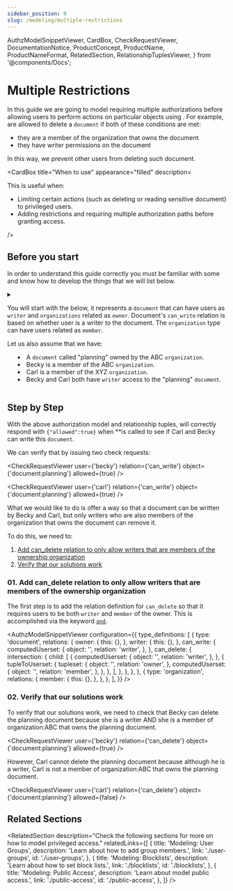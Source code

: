 ```yaml
---
sidebar_position: 9
slug: /modeling/multiple-restrictions
---
```


  AuthzModelSnippetViewer,
  CardBox,
  CheckRequestViewer,
  DocumentationNotice,
  ProductConcept,
  ProductName,
  ProductNameFormat,
  RelatedSection,
  RelationshipTuplesViewer,
} from '@components/Docs';

# Multiple Restrictions

<DocumentationNotice />

In this guide we are going to model requiring multiple authorizations before allowing users to perform actions on particular objects using <ProductName format={ProductNameFormat.ProductLink}/>.
For example, _<ProductConcept section="what-is-a-user" linkName="users" />_ are allowed to delete a `document` if both of these conditions are met:

- they are a member of the organization that owns the document
- they have writer permissions on the document

In this way, we prevent other users from deleting such document.

<CardBox title="When to use" appearance="filled" description=<div>

This is useful when:

- Limiting certain actions (such as deleting or reading sensitive document) to privileged users.
- Adding restrictions and requiring multiple authorization paths before granting access.

</div> />

## Before you start

In order to understand this guide correctly you must be familiar with some <ProductConcept /> and know how to develop the things that we will list below.

<details>
<summary>

You will start with the _<ProductConcept section="what-is-an-authorization-model" linkName="authorization model" />_ below,
it represents a `document` _<ProductConcept section="what-is-a-type" linkName="type" />_ that can have users
**<ProductConcept section="what-is-a-relation" linkName="related" />** as `writer` and `organizations` related as `owner`.
Document's `can_write` relation is based on whether user is a writer to the document. The `organization` type can have users related as `member`.

Let us also assume that we have:

- A `document` called "planning" owned by the ABC `organization`.
- Becky is a member of the ABC `organization`.
- Carl is a member of the XYZ `organization`.
- Becky and Carl both have `writer` access to the "planning" `document`.

</summary>

<AuthzModelSnippetViewer
  configuration={{
    type_definitions: [
      {
        type: 'document',
        relations: {
          owner: {
            this: {},
          },
          writer: {
            this: {},
          },
          can_write: {
            computedUserset: {
              object: '',
              relation: 'writer',
            },
          },
        },
      },
      {
        type: 'organization',
        relations: {
          member: {
            this: {},
          },
        },
      },
    ],
  }}
/>

The current state of the system is represented by the following relationship tuples being in the system already:

<RelationshipTuplesViewer
  relationshipTuples={[
    {
      _description: 'organization ABC is the owner of planning document',
      user: 'organization:ABC',
      relation: 'owner',
      object: 'document:planning',
    },
    {
      _description: 'Becky is a writer to the planning document',
      user: 'becky',
      relation: 'writer',
      object: 'document:planning',
    },
    {
      _description: 'Carl is a writer to the planning document',
      user: 'carl',
      relation: 'writer',
      object: 'document:planning',
    },
    {
      _description: 'Becky is a member of the organization ABC',
      user: 'becky',
      relation: 'member',
      object: 'organization:ABC',
    },
    {
      _description: 'Carl is a member of the organization XYZ',
      user: 'carl',
      relation: 'member',
      object: 'organization:XYZ',
    },
  ]}
/>

:::info
Note that we assign the organization, not the organization's members, as owner to the planning document.
:::

<hr />

In addition, you will need to know the following:

### Modeling Parent-Child Objects

You need to know how to model access based on parent-child relationships, e.g.: folders and documents. [Learn more →](./parent-child.mdx)

### Modeling Roles and Permissions

You need to know how to model roles for users at the object level and model permissions for those roles. [Learn more →](./roles-and-permissions.mdx)

### <ProductName format={ProductNameFormat.ShortForm} /> Concepts

- A <ProductConcept section="what-is-a-type" linkName="Type" />: a class of objects that have similar characteristics
- A <ProductConcept section="what-is-a-user" linkName="User" />: an entity in the system that can be related to an object
- A <ProductConcept section="what-is-a-relation" linkName="Relation" />: is a string defined in the type definition of an authorization model that defines the possibility of a relationship between objects of this type and other users in the system
- An <ProductConcept section="what-is-an-object" linkName="Object" />: represents an entity in the system. Users' relationships to it can be define through relationship tuples and the authorization model
- A <ProductConcept section="what-is-a-relationship-tuple" linkName="Relationship Tuple" />: a grouping consisting of a user, a relation and an object stored in <ProductName format={ProductNameFormat.ShortForm} />
- [Intersection Operator](../configuration-language.mdx#the-intersection-operator): the intersection operator can be used to indicate a relationship exists if the user is in all the sets of users

</details>

## Step by Step

With the above authorization model and relationship tuples, <ProductName format={ProductNameFormat.LongForm} /> will correctly respond with `{"allowed":true}` when *<ProductConcept section="what-is-a-check-request" linkName="check" />*is called to see if Carl and Becky can write this `document`.

We can verify that by issuing two check requests:

<CheckRequestViewer user={'becky'} relation={'can_write'} object={'document:planning'} allowed={true} />

<CheckRequestViewer user={'carl'} relation={'can_write'} object={'document:planning'} allowed={true} />

What we would like to do is offer a way so that a document can be written by Becky and Carl, but only writers who are also members of the organization that owns the document can remove it.

To do this, we need to:

1. [Add can_delete relation to only allow writers that are members of the ownership organization](#01-add-can_delete-relation-to-only-allow-writers-that-are-members-of-the-ownership-organization)
2. [Verify that our solutions work](#02-verify-that-our-solutions-work)

### 01. Add can_delete relation to only allow writers that are members of the ownership organization

The first step is to add the relation definition for `can_delete` so that it requires users to be both `writer` and `member` of the owner. This is accomplished via the keyword [`and`](../configuration-language.mdx#the-intersection-operator).

<AuthzModelSnippetViewer
  configuration={{
    type_definitions: [
      {
        type: 'document',
        relations: {
          owner: {
            this: {},
          },
          writer: {
            this: {},
          },
          can_write: {
            computedUserset: {
              object: '',
              relation: 'writer',
            },
          },
          can_delete: {
            intersection: {
              child: [
                {
                  computedUserset: {
                    object: '',
                    relation: 'writer',
                  },
                },
                {
                  tupleToUserset: {
                    tupleset: {
                      object: '',
                      relation: 'owner',
                    },
                    computedUserset: {
                      object: '',
                      relation: 'member',
                    },
                  },
                },
              ],
            },
          },
        },
      },
      {
        type: 'organization',
        relations: {
          member: {
            this: {},
          },
        },
      },
    ],
  }}
/>

### 02. Verify that our solutions work

To verify that our solutions work, we need to check that Becky can delete the planning document because she is a writer AND she is a member of organization:ABC that owns the planning document.

<CheckRequestViewer user={'becky'} relation={'can_delete'} object={'document:planning'} allowed={true} />

However, Carl cannot delete the planning document because although he is a writer, Carl is not a member of organization:ABC that owns the planning document.

<CheckRequestViewer user={'carl'} relation={'can_delete'} object={'document:planning'} allowed={false} />

## Related Sections

<RelatedSection
  description="Check the following sections for more on how to model privileged access."
  relatedLinks={[
    {
      title: 'Modeling: User Groups',
      description: 'Learn about how to add group members.',
      link: './user-groups',
      id: './user-groups',
    },
    {
      title: 'Modeling: Blocklists',
      description: 'Learn about how to set block lists.',
      link: './blocklists',
      id: './blocklists',
    },
    {
      title: 'Modeling: Public Access',
      description: 'Learn about model public access.',
      link: './public-access',
      id: './public-access',
    },
  ]}
/>
